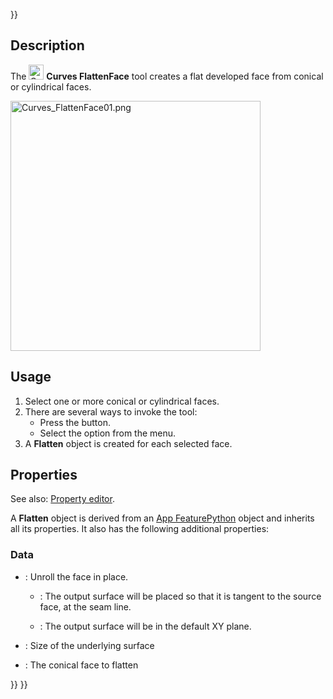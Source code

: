 <languages/>
{{UnfinishedDocu{{#translation:}}}}
<translate>

{{Docnav
|[[Curves_BlendSolid|BlendSolid]]
|[[Curves_RotationSweep|RotationSweep]]
|[[Curves_Workbench|Curves]]
|IconL=Curves_BlendSolid.svg
|IconR=Curves_RotationSweep.svg
|IconC=Curves_workbench_icon.svg
}}

{{GuiCommand
|Name=Curves FlattenFace
|MenuLocation=Surfaces → Flatten face
|Workbenches=[[Curves_Workbench|Curves]]
}}

==Description==

The [[Image:Curves_FlattenFace.svg|24px]] '''Curves FlattenFace''' tool creates a flat developed face from conical or cylindrical faces.

</translate>
[[Image:Curves_FlattenFace01.png|400px]]
<translate>

{{Caption|A truncated cone and two Flatten objects, one in place (green), and one on the XY plane (red)}}

==Usage==

# Select one or more conical or cylindrical faces.
# There are several ways to invoke the tool:
#* Press the {{Button|[[Image:Curves_FlattenFace.svg|16px]] [[Curves_FlattenFace|Flatten face]]}} button.
#* Select the {{MenuCommand|Surfaces → [[Image:Curves_FlattenFace.svg|16px]] Flatten face}} option from the menu.
# A '''Flatten''' object is created for each selected face.

==Properties==

See also: [[Property_editor|Property editor]].

A '''Flatten''' object is derived from an [[App_FeaturePython|App FeaturePython]] object and inherits all its properties. It also has the following additional properties:

===Data===

{{TitleProperty|Settings}}

* {{PropertyData|InPlace|Bool}}: Unroll the face in place.
** {{True}}: The output surface will be placed so that it is tangent to the source face, at the seam line.
** {{False}}: The output surface will be in the default XY plane.
* {{PropertyData|Size|Float|Hidden}}: Size of the underlying surface

{{TitleProperty|Source}}

* {{PropertyData|Source|LinkSub}}: The conical face to flatten


{{Docnav
|[[Curves_BlendSolid|BlendSolid]]
|[[Curves_RotationSweep|RotationSweep]]
|[[Curves_Workbench|Curves]]
|IconL=Curves_BlendSolid.svg
|IconR=Curves_RotationSweep.svg
|IconC=Curves_workbench_icon.svg
}}

</translate>
{{Curves Tools navi{{#translation:}}}}
{{Userdocnavi{{#translation:}}}}